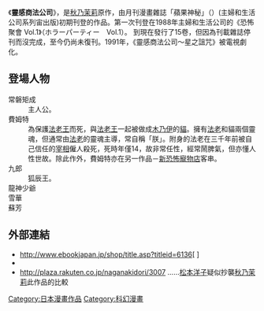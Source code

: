 {{Infobox animanga/Headerofja
|標題= 靈感商法公司
|圖像= 
|尺寸= 250px
|說明= 
|日文名稱= 霊感商法株式会社
|英文名稱=  
|假名= 
|羅馬字= Reikan Shouhou Kabushikigaisha
|類型= [[科幻|科幻]]
}}
{{Infobox animanga/Manga
|作者=[[秋乃茉莉|秋乃茉莉]]
|出版社=
|連載=
|放送開始=
|放送終了=
|冊数 = 15冊
|其他=
}}
{{Infobox animanga/Footer}}
《'''靈感商法公司'''》，是[[秋乃茉莉|秋乃茉莉]]原作，由月刊漫畫雜誌「蘋果神秘」（{{lang|ja|アップルミステリー}}）(主婦和生活公司系列宙出版)初期刊登的作品。第一次刊登在1988年主婦和生活公司的《恐怖聚會 Vol.1》（ホラーパーティー　Vol.1）。 到現在發行了15卷，但因為刊載雜誌停刊而沒完成，至今仍尚未復刊。1991年，《靈感商法公司～星之詛咒》被電視劇化。

==登場人物==
;常磐矩成
:主人公。
;費姆特
:為保護[[法老王|法老王]]而死，與[[法老王|法老王]]一起被做成[[木乃伊|木乃伊]]的[[貓|貓]]。擁有[[法老|法老]]和貓兩個靈魂，但通常由[[法老|法老]]的靈魂主導，常自稱「朕」。附身的法老在三千年前被自己信任的[[宰相|宰相]]僱人殺死，死時年僅14，故非常任性，經常鬧脾氣，但亦懂人性世故。除此作外，費姆特亦在另一作品－[[恐怖寵物店|新恐怖寵物店]]客串。
;九郎
:狐辰王。
;龍神少爺
:
;雪華
:
;蘇芳
:


==外部連結==
* http://www.ebookjapan.jp/shop/title.asp?titleid=6136[ {{lang|ja|霊感商法株式会社 秋乃茉莉 : 朝日ソノラマ - 電子書籍はeBookJapan : 少女コミック}}] {{Wayback|url=http://www.ebookjapan.jp/shop/title.asp?titleid=6136 |date=20071112030714 }}
* [https://web.archive.org/web/20070320213336/http://comics.yahoo.co.jp/10days/akinomat01/reikanns01/list/list_0001.html {{lang|ja|Yahoo!コミック - 霊感商法株式会社 - 秋乃茉莉}}]
* http://plaza.rakuten.co.jp/naganakidori/3007 {{Wayback|url=http://plaza.rakuten.co.jp/naganakidori/3007 |date=20160314030200 }}……[[松本洋子|松本洋子]]疑似抄襲[[秋乃茉莉|秋乃茉莉]]此作品的比較 

{{DEFAULTSORT:Reikan Shouhou Kabushikigaisha}}
[[Category:日本漫畫作品|Category:日本漫畫作品]]
[[Category:科幻漫畫|Category:科幻漫畫]]

{{Manga-stub}}